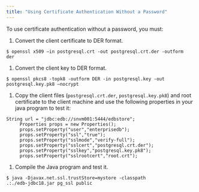 ```yaml
---
title: "Using Certificate Authentication Without a Password"
---
```


<div id="using_certificate_authentication_without_a_password" class="registered_link"></div>


To use certificate authentication without a password, you must:

1.  Convert the client certificate to DER format.

``` text
$ openssl x509 –in postgresql.crt -out postgresql.crt.der -outform
der
```

1.  Convert the client key to DER format.

``` text
$ openssl pkcs8 -topk8 -outform DER -in postgresql.key -out
postgresql.key.pk8 –nocrypt
```

1.  Copy the client files (`postgresql.crt.der`, `postgresql.key.pk8`) and root certificate to the client machine and use the following properties in your java program to test it:

``` text
String url = "jdbc:edb://snvm001:5444/edbstore";
     Properties props = new Properties();
     props.setProperty("user","enterprisedb");
     props.setProperty("ssl","true");
     props.setProperty("sslmode","verify-full");
     props.setProperty("sslcert","postgresql.crt.der");
     props.setProperty("sslkey","postgresql.key.pk8");
     props.setProperty("sslrootcert","root.crt");
```

1.  Compile the Java program and test it.

``` text
$ java -Djavax.net.ssl.trustStore=mystore -classpath
.:./edb-jdbc18.jar pg_ssl public
```
